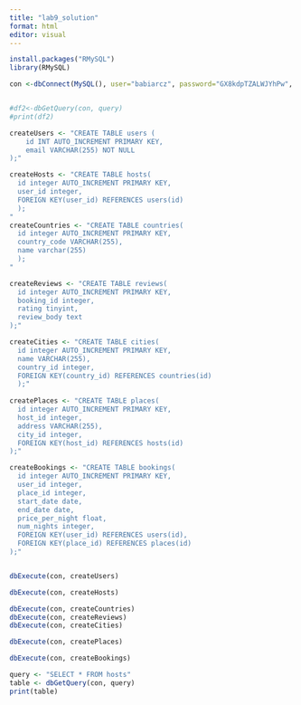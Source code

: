 ```yaml
---
title: "lab9_solution"
format: html
editor: visual
---
```


```r
install.packages("RMySQL")
library(RMySQL)
```

```r
con <-dbConnect(MySQL(), user="babiarcz", password="GX8kdpTZALWJYhPw", port=3306, dbname="babiarcz", host="mysql.agh.edu.pl")


#df2<-dbGetQuery(con, query)
#print(df2)
```

```r

createUsers <- "CREATE TABLE users (
    id INT AUTO_INCREMENT PRIMARY KEY,
    email VARCHAR(255) NOT NULL
);"

createHosts <- "CREATE TABLE hosts(
  id integer AUTO_INCREMENT PRIMARY KEY,
  user_id integer, 
  FOREIGN KEY(user_id) REFERENCES users(id)
  );
"
createCountries <- "CREATE TABLE countries(
  id integer AUTO_INCREMENT PRIMARY KEY,
  country_code VARCHAR(255),
  name varchar(255)
  );
"

createReviews <- "CREATE TABLE reviews(
  id integer AUTO_INCREMENT PRIMARY KEY,
  booking_id integer, 
  rating tinyint, 
  review_body text
);"

createCities <- "CREATE TABLE cities(
  id integer AUTO_INCREMENT PRIMARY KEY,
  name VARCHAR(255),
  country_id integer,
  FOREIGN KEY(country_id) REFERENCES countries(id) 
  );"
  
createPlaces <- "CREATE TABLE places(
  id integer AUTO_INCREMENT PRIMARY KEY,
  host_id integer, 
  address VARCHAR(255),
  city_id integer,
  FOREIGN KEY(host_id) REFERENCES hosts(id)
);"

createBookings <- "CREATE TABLE bookings(
  id integer AUTO_INCREMENT PRIMARY KEY,
  user_id integer,
  place_id integer,
  start_date date,
  end_date date,
  price_per_night float,
  num_nights integer,
  FOREIGN KEY(user_id) REFERENCES users(id),
  FOREIGN KEY(place_id) REFERENCES places(id)
);"



```

```r
dbExecute(con, createUsers)
```

```r
dbExecute(con, createHosts)

```

```r
dbExecute(con, createCountries)
dbExecute(con, createReviews)
dbExecute(con, createCities)

```

```r
dbExecute(con, createPlaces)

```

```r
dbExecute(con, createBookings)
```

```r
query <- "SELECT * FROM hosts"
table <- dbGetQuery(con, query)
print(table)
```
